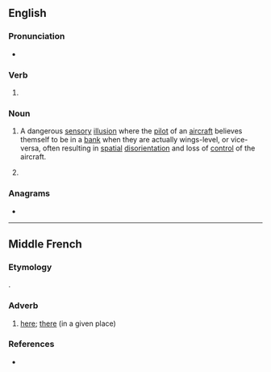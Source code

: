 ==English==

===Pronunciation===
* {{IPA|en|/liːnz/}}

===Verb===
{{head|en|verb form}}

# {{en-third-person singular of|lean}}

===Noun===
{{head|en|noun form}}
{{wikipedia|the leans}}

# {{lb|en|aviation|with '''the'''}} A dangerous [[sensory]] [[illusion]] where the [[pilot]] of an [[aircraft]] believes themself to be in a [[bank]] when they are actually wings-level, or vice-versa, often resulting in [[spatial]] [[disorientation]] and loss of [[control]] of the aircraft.
#: {{ux|en|If you don't use your flight instruments when flying in cloud, you can easily get '''the leans''' and enter a fatal graveyard spiral.}}
# {{plural of|en|lean}}

===Anagrams===
* {{anagrams|en|a=aelns|ANSEL|Ansel|ELANs|Elsan|L'Anse|Nales|Slane|elans|enals|lanes|neals|slane|slean}}

----

==Middle French==

===Etymology===
{{der|frm|fro|laiens}}.

===Adverb===
{{head|frm|adverb}}

# [[here]]; [[there]] (in a given place)

===References===
* {{R:Godefroy|laiens}}
